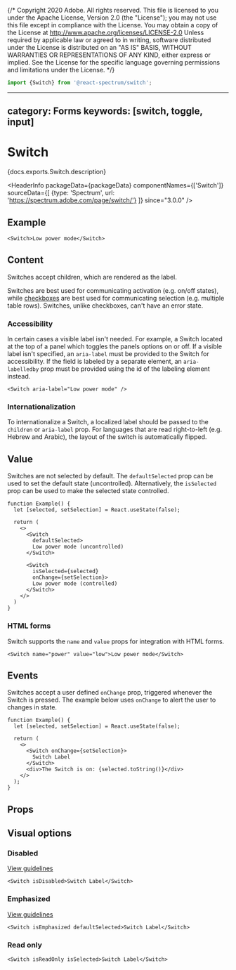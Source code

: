 {/* Copyright 2020 Adobe. All rights reserved.
This file is licensed to you under the Apache License, Version 2.0 (the "License");
you may not use this file except in compliance with the License. You may obtain a copy
of the License at http://www.apache.org/licenses/LICENSE-2.0
Unless required by applicable law or agreed to in writing, software distributed under
the License is distributed on an "AS IS" BASIS, WITHOUT WARRANTIES OR REPRESENTATIONS
OF ANY KIND, either express or implied. See the License for the specific language
governing permissions and limitations under the License. */}



```jsx import
import {Switch} from '@react-spectrum/switch';
```

---
category: Forms
keywords: [switch, toggle, input]
---

# Switch

<PageDescription>{docs.exports.Switch.description}</PageDescription>

<HeaderInfo
  packageData={packageData}
  componentNames={['Switch']}
  sourceData={[
    {type: 'Spectrum', url: 'https://spectrum.adobe.com/page/switch/'}
  ]}
  since="3.0.0" />

## Example

```tsx example
<Switch>Low power mode</Switch>

```

## Content

Switches accept children, which are rendered as the label.

Switches are best used for communicating activation (e.g. on/off states), while [checkboxes](./Checkbox.html) are best used for communicating selection (e.g. multiple table rows).
Switches, unlike checkboxes, can't have an error state.

### Accessibility

In certain cases a visible label isn't needed. For example, a Switch located at the top of a panel which toggles the panels options on or off.
If a visible label isn't specified, an `aria-label` must be provided to the Switch for accessibility.
If the field is labeled by a separate element, an `aria-labelledby` prop must be provided using the id of the labeling element instead.

```tsx example
<Switch aria-label="Low power mode" />
```

### Internationalization

To internationalize a Switch, a localized label should be passed to the `children` or `aria-label` prop.
For languages that are read right-to-left (e.g. Hebrew and Arabic), the layout of the switch is automatically flipped.

## Value

Switches are not selected by default. The `defaultSelected` prop can be used to set the default state (uncontrolled).
Alternatively, the `isSelected` prop can be used to make the selected state controlled.

```tsx example
function Example() {
  let [selected, setSelection] = React.useState(false);

  return (
    <>
      <Switch
        defaultSelected>
        Low power mode (uncontrolled)
      </Switch>

      <Switch
        isSelected={selected}
        onChange={setSelection}>
        Low power mode (controlled)
      </Switch>
    </>
  )
}
```

### HTML forms

Switch supports the `name` and `value` props for integration with HTML forms.

```tsx example
<Switch name="power" value="low">Low power mode</Switch>
```

## Events

Switches accept a user defined `onChange` prop, triggered whenever the Switch is pressed.
The example below uses `onChange` to alert the user to changes in state.

```tsx example
function Example() {
  let [selected, setSelection] = React.useState(false);

  return (
    <>
      <Switch onChange={setSelection}>
        Switch Label
      </Switch>
      <div>The Switch is on: {selected.toString()}</div>
    </>
  );
}
```

## Props

<PropTable component={docs.exports.Switch} links={docs.links} />

## Visual options

### Disabled
[View guidelines](https://spectrum.adobe.com/page/switch/#Disabled)

```tsx example
<Switch isDisabled>Switch Label</Switch>
```

### Emphasized
[View guidelines](https://spectrum.adobe.com/page/switch/#Emphasized-or-not?)

```tsx example
<Switch isEmphasized defaultSelected>Switch Label</Switch>
```

### Read only

```tsx example
<Switch isReadOnly isSelected>Switch Label</Switch>
```
